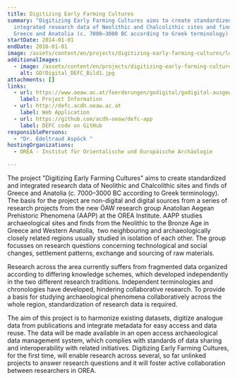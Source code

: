 ```yaml
---
title: Digitizing Early Farming Cultures
summary: "Digitizing Early Farming Cultures aims to create standardized and
  integrated research data of Neolithic and Chalcolithic sites and finds of
  Greece and Anatolia (c. 7000–3000 BC according to Greek terminology). "
startDate: 2014-01-01
endDate: 2016-01-01
image: /assets/content/en/projects/digitizing-early-farming-cultures/logo_project_defc_pottery_collection_rgb3_neu.png
additionalImages:
  - image: /assets/content/en/projects/digitizing-early-farming-cultures/additionalImages/GO!Digital_DEFC_Bild1.jpg
    alt: GO!Digital_DEFC_Bild1.jpg
attachments: []
links:
  - url: https://www.oeaw.ac.at/foerderungen/godigital/godigital-ausgewaehlte-projekte#c63508
    label: Project Information
  - url: http://defc.acdh.oeaw.ac.at
    label: Web Application
  - url: https://github.com/acdh-oeaw/defc-app
    label: DEFC code on GitHub
responsiblePersons:
  - "Dr. Edeltraud Aspöck "
hostingOrganizations:
  - OREA - Institut für Orientalische und Europäische Archäologie

---
```

The project "Digitizing Early Farming Cultures" aims to create standardized and integrated research data of Neolithic and Chalcolithic sites and finds of Greece and Anatolia (c. 7000–3000 BC according to Greek terminology). The basis for the project are non-digital and digital sources from a series of research projects from the new ÖAW research group Anatolian Aegean Prehistoric Phenomena (AAPP) at the OREA Institute. AAPP studies archaeological sites and finds from the Neolithic to the Bronze Age in Greece and Western Anatolia,  two neighbouring and archaeologically closely related regions usually studied in isolation of each other. The group focusses on research questions concerning technological and social changes, settlement patterns, exchange and sourcing of raw materials.

Research across the area currently suffers from fragmented data organized according to differing knowledge schemes, which developed independently in the two different research traditions. Independent terminologies and chronologies have developed, hindering collaborative research. To provide a basis for studying archaeological phenomena collaboratively across the whole region, standardization of research data is required.

The aim of this project is to harmonize existing datasets, digitize analogue data from publications and integrate metadata for easy access and data reuse. The data will be made available in an open access archaeological data management system, which complies with standards of data sharing and interoperability with related initiatives. Digitizing Early Farming Cultures, for the first time, will enable research across several, so far unlinked projects to answer research questions and it will foster active collaboration between researchers in OREA.